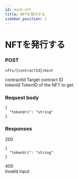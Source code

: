```yaml
---
id: mint-nft
title: NFTを発行する
sidebar_position: 2
---
```


# NFTを発行する

### POST
~~~
nfts/{contractId}/mint 
~~~
contractId Target contract ID  
tokenId TokenID of the NFT to get.

### Request body
~~~
{
  "tokenUri": "string"
}
~~~

### Responses
200
~~~
{
  "tokenUri": "string"
}
~~~
400  
Invalid input

